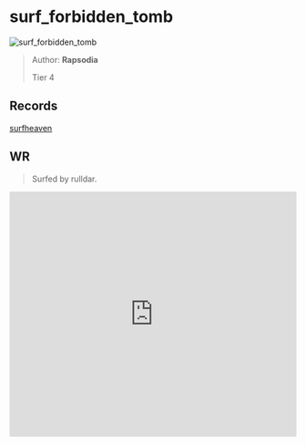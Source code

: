 
# surf_forbidden_tomb

![surf_forbidden_tomb](https://raw.githubusercontent.com/Sayt123/SurfMapPics/Maps-and-bonuses/csgo/surf_forbidden_tomb.jpg)

> Author: **Rapsodia**
>
> Tier 4

## Records

[surfheaven](https://surfheaven.eu/map/surf_forbidden_tomb)

## WR

> Surfed by rulldar.

<iframe
width="100%"
height="430"
src="https://www.youtube.com/embed/BMMctEAxOR8"
frameborder="0"
allow="accelerometer; autoplay; clipboard-write; encrypted-media; gyroscope; picture-in-picture"
allowFullScreen
/>

```md

[Surf Timer] - rulldar finished in 01:06:55 (WR -00:00:38). Improving by 00:00:42
[Surf Timer] - rulldar beat the map record! Rank: 1/926

Previous WR holder: jalole


```
                